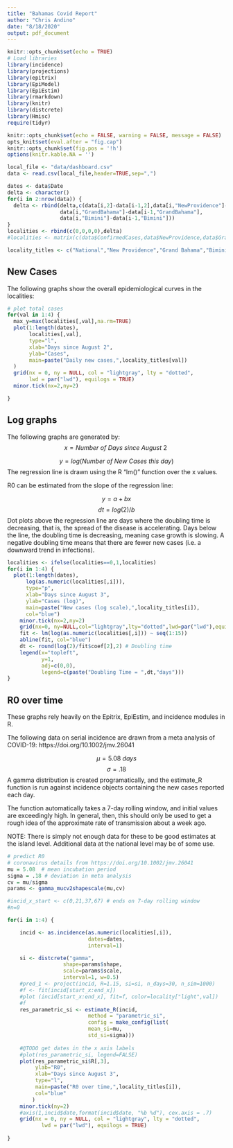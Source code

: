 ```yaml
---
title: "Bahamas Covid Report"
author: "Chris Andino"
date: "8/18/2020"
output: pdf_document
---
```


```r
knitr::opts_chunk$set(echo = TRUE)
# Load libraries
library(incidence)
library(projections)
library(epitrix)
library(EpiModel)
library(EpiEstim)
library(rmarkdown)
library(knitr)
library(distcrete)
library(Hmisc)
require(tidyr)

knitr::opts_chunk$set(echo = FALSE, warning = FALSE, message = FALSE)
opts_knit$set(eval.after = "fig.cap")
knitr::opts_chunk$set(fig.pos = '!h')
options(knitr.kable.NA = '')

local_file <- "data/dashboard.csv"
data <- read.csv(local_file,header=TRUE,sep=",")

dates <- data$Date
delta <- character()
for(i in 2:nrow(data)) {
  delta <- rbind(delta,c(data[i,2]-data[i-1,2],data[i,"NewProvidence"]-data[i-1,"NewProvidence"],
                 data[i,"GrandBahama"]-data[i-1,"GrandBahama"],
                 data[i,"Bimini"]-data[i-1,"Bimini"]))
}
localities <- rbind(c(0,0,0,0),delta)  
#localities <- matrix(c(data$ConfirmedCases,data$NewProvidence,data$GrandBahama,data$Bimini),ncol=4)

locality_titles <- c("National","New Providence","Grand Bahama","Bimini")

```

## New Cases

The following graphs show the overall epidemiological curves in the localities:

```r
# plot total cases
for(val in 1:4) {
  max_y=max(localities[,val],na.rm=TRUE)
  plot(1:length(dates),
       localities[,val],
       type="l",
       xlab="Days since August 2",
       ylab="Cases",
       main=paste("Daily new cases,",locality_titles[val])
  )
  grid(nx = 0, ny = NULL, col = "lightgray", lty = "dotted",
       lwd = par("lwd"), equilogs = TRUE)
  minor.tick(nx=2,ny=2)

}

```
\newpage


## Log graphs

The following graphs are generated by:
$$
x = Number\ of\ Days\ since\ August\ 2\
$$

$$
y = log(Number\ of\ New\ Cases\ this\ day)
$$
The regression line is drawn using the R "lm()" function over the x values.

R0 can be estimated from the slope of the regression line:

$$
y = a + bx
$$
$$
dt = log(2)/b
$$
Dot plots above the regression line are days where the doubling time is decreasing, that is, the spread of the disease is accelerating.  Days below the line, the doubling time is decreasing, meaning case growth is slowing. A negative doubling time means that there are fewer new cases (i.e. a downward trend in infections).

```r
localities <- ifelse(localities==0,1,localities)
for(i in 1:4) {
  plot(1:length(dates),
      log(as.numeric(localities[,i])),
      type="p",
      xlab="Days since August 3", 
      ylab="Cases (log)", 
      main=paste("New cases (log scale),",locality_titles[i]), 
      col="blue")
    minor.tick(nx=2,ny=2)
    grid(nx=0, ny=NULL,col="lightgray",lty="dotted",lwd=par("lwd"),equilogs=TRUE)
    fit <- lm(log(as.numeric(localities[,i])) ~ seq(1:15))
    abline(fit, col="blue")
    dt <- round(log(2)/fit$coef[2],2) # Doubling time
    legend(x="topleft",
           y=1,
           adj=c(0,0),
           legend=c(paste("Doubling Time = ",dt,"days")))
}

```
\newpage

## R0 over time

These graphs rely heavily on the Epitrix, EpiEstim, and incidence modules in R.

The following data on serial incidence are drawn from a meta analysis of COVID-19: https://doi.org/10.1002/jmv.26041

$$
\mu = 5.08\ days
$$
$$
\sigma = .18
$$
A gamma distribution is created programatically, and the estimate_R function is run against incidence objects containing the new cases reported each day.  

The function automatically takes a 7-day rolling window, and initial values are exceedingly high.  In general, then, this should only be used to get a rough idea of the approximate rate of transmission about a week ago. 

NOTE: There is simply not enough data for these to be good estimates at the island level.  Additional data at the national level may be of some use.

```r
# predict R0
# coronavirus details from https://doi.org/10.1002/jmv.26041
mu = 5.08  # mean incubation period
sigma = .18 # deviation in meta analysis
cv = mu/sigma
params <- gamma_mucv2shapescale(mu,cv)

#incid_x_start <- c(0,21,37,67) # ends on 7-day rolling window
#n=0

for(i in 1:4) {

    incid <- as.incidence(as.numeric(localities[,i]), 
                          dates=dates, 
                          interval=1)

    si <- distcrete("gamma", 
                  shape=params$shape, 
                  scale=params$scale, 
                  interval=1, w=0.5)
    #pred_1 <- project(incid, R=1.15, si=si, n_days=30, n_sim=1000)
    #f <- fit(incid[start_x:end_x])
    #plot (incid[start_x:end_x], fit=f, color=locality["light",val])
    #f
    res_parametric_si <- estimate_R(incid, 
                          method = "parametric_si",
                          config = make_config(list(
                          mean_si=mu,
                          std_si=sigma)))
    
    #@TODO get dates in the x axis labels
    #plot(res_parametric_si, legend=FALSE)
    plot(res_parametric_si$R[,3],
         ylab="R0",
         xlab="Days since August 3",
         type="l",
         main=paste("R0 over time,",locality_titles[i]),
         col="blue"
        )
    minor.tick(ny=2)
    #axis(1,incid$date,format(incid$date, "%b %d"), cex.axis = .7)
    grid(nx = 0, ny = NULL, col = "lightgray", lty = "dotted",
           lwd = par("lwd"), equilogs = TRUE)
    
}
```
